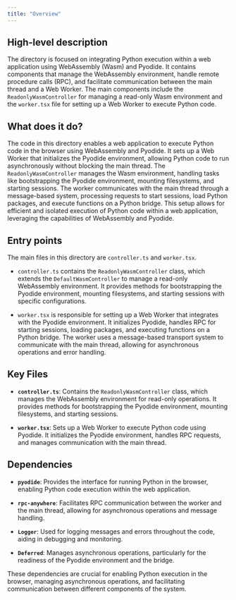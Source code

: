 ```yaml
---
title: "Overview"
---
```


## High-level description

The directory is focused on integrating Python execution within a web application using WebAssembly (Wasm) and Pyodide. It contains components that manage the WebAssembly environment, handle remote procedure calls (RPC), and facilitate communication between the main thread and a Web Worker. The main components include the `ReadonlyWasmController` for managing a read-only Wasm environment and the `worker.tsx` file for setting up a Web Worker to execute Python code.

## What does it do?

The code in this directory enables a web application to execute Python code in the browser using WebAssembly and Pyodide. It sets up a Web Worker that initializes the Pyodide environment, allowing Python code to run asynchronously without blocking the main thread. The `ReadonlyWasmController` manages the Wasm environment, handling tasks like bootstrapping the Pyodide environment, mounting filesystems, and starting sessions. The worker communicates with the main thread through a message-based system, processing requests to start sessions, load Python packages, and execute functions on a Python bridge. This setup allows for efficient and isolated execution of Python code within a web application, leveraging the capabilities of WebAssembly and Pyodide.

## Entry points

The main files in this directory are `controller.ts` and `worker.tsx`. 

- `controller.ts` contains the `ReadonlyWasmController` class, which extends the `DefaultWasmController` to manage a read-only WebAssembly environment. It provides methods for bootstrapping the Pyodide environment, mounting filesystems, and starting sessions with specific configurations.

- `worker.tsx` is responsible for setting up a Web Worker that integrates with the Pyodide environment. It initializes Pyodide, handles RPC for starting sessions, loading packages, and executing functions on a Python bridge. The worker uses a message-based transport system to communicate with the main thread, allowing for asynchronous operations and error handling.

## Key Files

- **`controller.ts`**: Contains the `ReadonlyWasmController` class, which manages the WebAssembly environment for read-only operations. It provides methods for bootstrapping the Pyodide environment, mounting filesystems, and starting sessions.

- **`worker.tsx`**: Sets up a Web Worker to execute Python code using Pyodide. It initializes the Pyodide environment, handles RPC requests, and manages communication with the main thread.

## Dependencies

- **`pyodide`**: Provides the interface for running Python in the browser, enabling Python code execution within the web application.

- **`rpc-anywhere`**: Facilitates RPC communication between the worker and the main thread, allowing for asynchronous operations and message handling.

- **`Logger`**: Used for logging messages and errors throughout the code, aiding in debugging and monitoring.

- **`Deferred`**: Manages asynchronous operations, particularly for the readiness of the Pyodide environment and the bridge.

These dependencies are crucial for enabling Python execution in the browser, managing asynchronous operations, and facilitating communication between different components of the system.